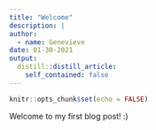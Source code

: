 ```yaml
---
title: "Welcome"
description: |
author:
  - name: Genevieve
date: 01-30-2021
output:
  distill::distill_article:
    self_contained: false
---
```



```r
knitr::opts_chunk$set(echo = FALSE)
```


Welcome to my first blog post! :)
